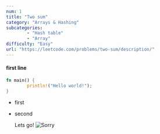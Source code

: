```yaml
---
num: 1
title: "Two sum"
category: "Arrays & Hashing"
subcategories: 
        - "Hash table"
        - "Array"
difficulty: "Easy"
url: "https://leetcode.com/problems/two-sum/description/"
---
```


#### first line
```rust
fn main() {
        println!("Hello world!");
}
```

- first
- second


  Lets go!
  ![Sorry](cat-cute.gif)

<script src="https://giscus.app/client.js"
        data-repo="Obito-git/kernox_web"
        data-repo-id="R_kgDONwcq4A"
        data-category="Q&A"
        data-category-id="DIC_kwDONwcq4M4Cma-O"
        data-mapping="pathname"
        data-strict="0"
        data-reactions-enabled="1"
        data-emit-metadata="0"
        data-input-position="bottom"
        data-theme="transparent_dark"
        data-lang="en"
        crossorigin="anonymous"
        async>
</script>